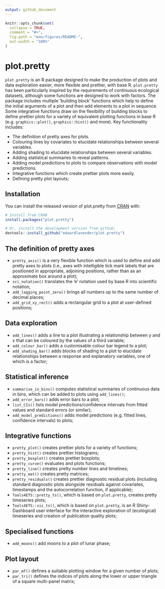 ```yaml
---
output: github_document
---
```


```r
knitr::opts_chunk$set(
  collapse = TRUE,
  comment = "#>",
  fig.path = "man/figures/README-",
  out.width = "100%"
)
```

# plot.pretty

<!-- badges: start -->
<!-- badges: end -->

`plot.pretty` is an R package designed to make the production of plots and data exploration easier, more flexible and prettier, with base R. `plot.pretty` has been particularly inspired by the requirements of continuous ecological datasets, although some functions are designed to work with factors. The package includes multiple 'building block' functions which help to define the initial arguments of a plot and then add elements to a plot in sequence. Some integrative functions draw on the flexibility of building blocks to define prettier plots for a variety of equivalent plotting functions in base R (e.g. `graphics::plot()`, `graphics::hist()` and more). Key functionality includes: 

  * The definition of pretty axes for plots. 
  * Colouring lines by covariates to elucidate relationships between several variables. 
  * Adding shading to elucidate relationships between several variables. 
  * Adding statistical summaries to reveal patterns. 
  * Adding model predictions to plots to compare observations with model predictions. 
  * Integrative functions which create prettier plots more easily. 
  * Defining pretty plot layouts;

## Installation

You can install the released version of plot.pretty from [CRAN](https://CRAN.R-project.org) with:

``` r
# Install from CRAN 
install.packages("plot.pretty")

# Or, install the development version from github:
devtools::install_github("edwardlavender/plot.pretty")
```

## The definition of pretty axes

* `pretty_axis()` is a very flexible function which is used to define and add pretty axes to plots (i.e., axes with intelligible tick mark labels that are positioned in appropriate, adjoining positions, rather than as an approximate box around a plot);
* `sci_notation()` translates the 'e' notation used by base R into scientific notation;
* `add_lagging_point_zero()` brings all numbers up to the same number of decimal places;
* `add_grid_xy_rect()` adds a rectangular grid to a plot at user-defined positions;

## Data exploration 

* `add_lines()` adds a line to a plot illustrating a relationship between y and x that can be coloured by the values of a third variable;
* `add_colour_bar()` adds a customisable colour bar legend to a plot;
* `add_shading_bar()` adds blocks of shading to a plot to elucidate relationships between a response and explanatory variables, one of which is a factor;

## Statistical inference 

* `summarise_in_bins()` computes statistical summaries of continuous data in bins, which can be added to plots using `add_lines()`;
* `add_error_bars()` adds error bars to a plot;
* `list_CIs()` lists model predictions/confidence intervals from fitted values and standard errors (or similar);
* `add_model_predictions()` adds model predictions (e.g. fitted lines, confidence intervals) to plots;

## Integrative functions 

* `pretty_plot()` creates prettier plots for a variety of functions; 
* `pretty_hist()` creates prettier histograms;
* `pretty_boxplot()` creates prettier boxplots;
* `pretty_curve()` evaluates and plots functions;
* `pretty_line()` creates pretty number lines and timelines;
* `pretty_mat()` creates pretty matrices;
* `pretty_residuals()` creates prettier diagnostic residual plots (including standard diagnostic plots alongside residuals against covariates, timestamps and the autocorrelation function, if applicable); 
* `Tools4ETS::pretty_ts()`, which is based on `plot.pretty`, creates pretty timeseries plots;
* `Tools4ETS::vis_ts()`, which is based on `plot.pretty`, is an R Shiny-Dashboard user interface for the interactive exploration of (ecological) timeseries and creation of publication quality plots;

## Specialised functions

* `add_moons()` add moons to a plot of lunar phase; 

## Plot layout

* `par_mf()` defines a suitable plotting window for a given number of plots;
* `par_tri()` defines the indices of plots along the lower or upper triangle of a square multi-panel matrix;
